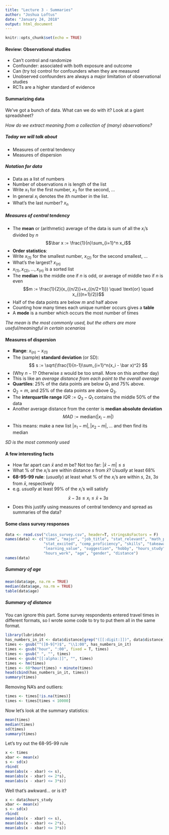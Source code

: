 ```yaml
---
title: "Lecture 3 - Summaries"
author: "Joshua Loftus"
date: "January 24, 2018"
output: html_document
---
```


```r
knitr::opts_chunk$set(echo = TRUE)
```

#### Review: Observational studies

- Can't control and randomize
- Confounder: associated with both exposure and outcome
- Can (try to) control for confounders when they are measured
- Unobserved confounders are always a major limitation of observational studies
- RCTs are a higher standard of evidence

#### Summarizing data

We've got a bunch of data. What can we do with it? Look at a giant spreadsheet?

*How do we extract meaning from a collection of (many) observations?*

##### Today we will talk about

- Measures of central tendency
- Measures of dispersion

##### Notation for data

- Data as a list of numbers
- Number of observations $n$ is length of the list
- Write $x_1$ for the first number, $x_2$ for the second, ...
- In general $x_i$ denotes the $i$th number in the list.
- What's the last number? $x_n$

##### Measures of central tendency 

- The **mean** or (arithmetic) average of the data is sum of all the $x_i$'s divided by $n$
$$\bar x := \frac{1}{n}\sum_{i=1}^n x_i$$
- **Order statistics**:
- Write $x_{(1)}$ for the smallest number, $x_{(2)}$ for the second smallest, ...
- What's the largest? $x_{(n)}$
- $x_{(1)}, x_{(2)}, \ldots, x_{(n)}$ is a sorted list
- The **median** is the middle one if $n$ is odd, or average of middle two if $n$ is even
$$m := \frac{1}{2}(x_{(n/2)}+x_{(n/2+1)}) \quad \text{or} \quad x_{((n+1)/2)}$$
- Half of the data points are below $m$ and half above
- Counting how many times each unique number occurs gives a **table**
- A **mode** is a number which occurs the most number of times

*The mean is the most commonly used, but the others are more useful/meaningful in certain scenarios*

#### Measures of dispersion

- **Range**: $x_{(n)} - x_{(1)}$
- The (sample) **standard deviation** (or SD):
$$
s := \sqrt{\frac{1}{n-1}\sum_{i=1}^n(x_i - \bar x)^2}
$$
- (Why $n-1$? Otherwise $s$ would be too small. More on this another day)
- This is like an *average distance from each point to the overall average*
- **Quartiles**: 25% of the data points are below $Q_1$ and 75% above.
- $Q_2 = m$, and 25% of the data points are above $Q_3$.
- The **interquartile range** $IQR := Q_3 - Q_1$ contains the middle 50% of the data
- Another average distance from the center is **median absolute deviation**
$$
MAD := \text{median}(|x_i - m|)
$$
- This means: make a new list $|x_1 - m|, |x_2 - m|, ...$ and then find its median

*SD is the most commonly used*

#### A few interesting facts

- How far apart can $\bar x$ and $m$ be? Not too far: $| \bar x - m| \leq s$
- What % of the $x_i$'s are within distance $s$ from $\bar x$? *Usually* at least 68%
- **68-95-99 rule**: (*usually*) at least what % of the $x_i$'s are within $s$, $2s$, $3s$ from $\bar x$, respectively
- e.g. *usually* at least 99% of the $x_i$'s will satisfy
$$
\bar x - 3s \leq x_i \leq \bar x + 3s
$$
- Does this justify using measures of central tendency and spread as summaries of the data?

#### Some class survey responses

```r
data <- read.csv("class_survey.csv", header=T, stringsAsFactors = F)
names(data) <- c("time", "major", "job_title", "stat_relevant", "math_proficiency",
                 "stat_excited", "comp_proficiency", "skills", "takeaway", "topics",
                 "learning_value", "suggestion", "hobby", "hours_study", "hours_play",
                 "hours_work", "age", "gender", "distance")
names(data)
```

##### Summary of age

```r
mean(data$age, na.rm = TRUE)
median(data$age, na.rm = TRUE)
table(data$age)
```

##### Summary of distance

You can ignore this part. Some survey respondents entered travel times in different formats, so I wrote some code to try to put them all in the same format.

```r
library(lubridate)
has_numbers_in_it <- data$distance[grep("([[:digit:]])", data$distance)]
times <- gsub("^([0-9]*)$", "\\1:00", has_numbers_in_it)
times <- gsub("hour", ":00", fixed = T, times)
times <- gsub(" ", "", times)
times <- gsub("[[:alpha:]]", "", times)
times <- hm(times)
times <- 60*hour(times) + minute(times)
head(cbind(has_numbers_in_it, times))
summary(times)
```

Removing NA's and outliers:

```r
times <- times[!is.na(times)]
times <- times[times < 10000]
```

Now let's look at the summary statistics:

```r
mean(times)
median(times)
sd(times)
summary(times)
```

Let's try out the 68-95-99 rule

```r
x <- times
xbar <- mean(x)
s <- sd(x)
rbind(
mean(abs(x - xbar) <= s),
mean(abs(x - xbar) <= 2*s),
mean(abs(x - xbar) <= 3*s))
```

Well that's awkward... or is it?

```r
x <- data$hours_study
xbar <- mean(x)
s <- sd(x)
rbind(
mean(abs(x - xbar) <= s),
mean(abs(x - xbar) <= 2*s),
mean(abs(x - xbar) <= 3*s))
```